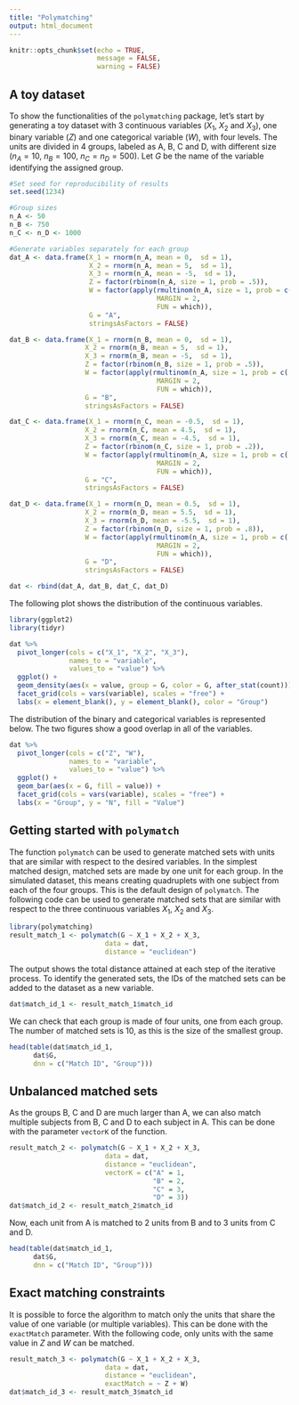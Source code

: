 ```yaml
---
title: "Polymatching"
output: html_document
---
```


```r
knitr::opts_chunk$set(echo = TRUE, 
                      message = FALSE, 
                      warning = FALSE)
```

## A toy dataset

To show the functionalities of the `polymatching` package, let's start by generating a toy dataset with 3 continuous variables ($X_1$, $X_2$ and $X_3$), one binary variable ($Z$) and one categorical variable ($W$), with four levels. The units are divided in 4 groups, labeled as A, B, C and D, with different size ($n_A = 10$, $n_B = 100$, $n_C = n_D = 500$). Let $G$ be the name of the variable identifying the assigned group.

```r
#Set seed for reproducibility of results
set.seed(1234)

#Group sizes
n_A <- 50
n_B <- 750
n_C <- n_D <- 1000

#Generate variables separately for each group
dat_A <- data.frame(X_1 = rnorm(n_A, mean = 0,  sd = 1), 
                    X_2 = rnorm(n_A, mean = 5,  sd = 1), 
                    X_3 = rnorm(n_A, mean = -5,  sd = 1), 
                    Z = factor(rbinom(n_A, size = 1, prob = .5)),
                    W = factor(apply(rmultinom(n_A, size = 1, prob = c(.25, .25, .25, .25)) == 1, 
                                     MARGIN = 2, 
                                     FUN = which)),
                    G = "A",
                    stringsAsFactors = FALSE)

dat_B <- data.frame(X_1 = rnorm(n_B, mean = 0,  sd = 1), 
                   X_2 = rnorm(n_B, mean = 5,  sd = 1), 
                   X_3 = rnorm(n_B, mean = -5,  sd = 1), 
                   Z = factor(rbinom(n_B, size = 1, prob = .5)),
                   W = factor(apply(rmultinom(n_A, size = 1, prob = c(.25, .25, .25, .25)) == 1, 
                                     MARGIN = 2, 
                                     FUN = which)),
                   G = "B",
                   stringsAsFactors = FALSE)

dat_C <- data.frame(X_1 = rnorm(n_C, mean = -0.5,  sd = 1), 
                   X_2 = rnorm(n_C, mean = 4.5,  sd = 1), 
                   X_3 = rnorm(n_C, mean = -4.5,  sd = 1), 
                   Z = factor(rbinom(n_C, size = 1, prob = .2)),
                   W = factor(apply(rmultinom(n_A, size = 1, prob = c(.1, .2, .3, .4)) == 1, 
                                     MARGIN = 2, 
                                     FUN = which)),
                   G = "C",
                   stringsAsFactors = FALSE)

dat_D <- data.frame(X_1 = rnorm(n_D, mean = 0.5,  sd = 1), 
                   X_2 = rnorm(n_D, mean = 5.5,  sd = 1), 
                   X_3 = rnorm(n_D, mean = -5.5,  sd = 1), 
                   Z = factor(rbinom(n_D, size = 1, prob = .8)),
                   W = factor(apply(rmultinom(n_A, size = 1, prob = c(.4, .3, .2, .1)) == 1, 
                                     MARGIN = 2, 
                                     FUN = which)),
                   G = "D",
                   stringsAsFactors = FALSE)

dat <- rbind(dat_A, dat_B, dat_C, dat_D)
```

The following plot shows the distribution of the continuous variables.

```r
library(ggplot2)
library(tidyr)

dat %>%
  pivot_longer(cols = c("X_1", "X_2", "X_3"), 
               names_to = "variable", 
               values_to = "value") %>%
  ggplot() + 
  geom_density(aes(x = value, group = G, color = G, after_stat(count))) +
  facet_grid(cols = vars(variable), scales = "free") +
  labs(x = element_blank(), y = element_blank(), color = "Group")
```

The distribution of the binary and categorical variables is represented below. The two figures show a good overlap in all of the variables. 

```r
dat %>%
  pivot_longer(cols = c("Z", "W"), 
               names_to = "variable", 
               values_to = "value") %>%
  ggplot() + 
  geom_bar(aes(x = G, fill = value)) +
  facet_grid(cols = vars(variable), scales = "free") +
  labs(x = "Group", y = "N", fill = "Value")
```

## Getting started with `polymatch`

The function `polymatch` can be used to generate matched sets with units that are similar with respect to the desired variables. In the simplest matched design, matched sets are made by one unit for each group. In the simulated dataset, this means creating quadruplets with one subject from each of the four groups. This is the default design of `polymatch`. The following code can be used to generate matched sets that are similar with respect to the three continuous variables $X_1$, $X_2$ and $X_3$.

```r
library(polymatching)
result_match_1 <- polymatch(G ~ X_1 + X_2 + X_3, 
                        data = dat,
                        distance = "euclidean")
```

The output shows the total distance attained at each step of the iterative process. To identify the generated sets, the IDs of the matched sets can be added to the dataset as a new variable.

```r
dat$match_id_1 <- result_match_1$match_id
```

We can check that each group is made of four units, one from each group. The number of matched sets is 10, as this is the size of the smallest group. 

```r
head(table(dat$match_id_1, 
      dat$G, 
      dnn = c("Match ID", "Group")))
```

## Unbalanced matched sets

As the groups B, C and D are much larger than A, we can also match multiple subjects from B, C and D to each subject in A. This can be done with the parameter `vectorK` of the function.

```r
result_match_2 <- polymatch(G ~ X_1 + X_2 + X_3, 
                        data = dat,
                        distance = "euclidean",
                        vectorK = c("A" = 1, 
                                    "B" = 2,
                                    "C" = 3,
                                    "D" = 3))
dat$match_id_2 <- result_match_2$match_id
```

Now, each unit from A is matched to 2 units from B and to 3 units from C and D.

```r
head(table(dat$match_id_1, 
      dat$G, 
      dnn = c("Match ID", "Group")))
```

## Exact matching constraints

It is possible to force the algorithm to match only the units that share the value of one variable (or multiple variables). This can be done with the `exactMatch` parameter. With the following code, only units with the same value in $Z$ and $W$ can be matched.

```r
result_match_3 <- polymatch(G ~ X_1 + X_2 + X_3, 
                        data = dat,
                        distance = "euclidean",
                        exactMatch = ~ Z + W)
dat$match_id_3 <- result_match_3$match_id
```

